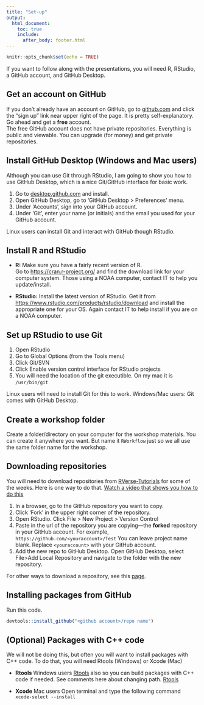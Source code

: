 ```yaml
---
title: "Set-up"
output:
  html_document:
    toc: true
    include:
      after_body: footer.html
---
```


```r
knitr::opts_chunk$set(echo = TRUE)
```

If you want to follow along with the presentations, you will need R, RStudio, a GitHub account, and GitHub Desktop.

## Get an account on GitHub

If you don't already have an account on GitHub, go to [github.com](https://github.com) and click the "sign up" link near upper right 
of the page.  It is pretty self-explanatory.  Go ahead and get a **free** account.  
The free GitHub account does not have private repositories.  Everything is public and viewable.  You can upgrade (for money) and get private repositories.

## Install GitHub Desktop (Windows and Mac users)

Although you can use Git through RStudio, I am going to show you how to use GitHub Desktop, which is a nice Git/GitHub interface for basic work.

1. Go to [desktop.github.com](https://desktop.github.com/) and install.
2. Open GitHub Desktop, go to 'GitHub Desktop > Preferences' menu.  
3. Under 'Accounts', sign into your GitHub account.
3. Under 'Git', enter your name (or initials) and the email you used for your GitHub account.

Linux users can install Git and interact with GitHub though RStudio.

## Install R and RStudio

* **R:**  Make sure you have a fairly recent version of R.  
Go to [https://cran.r-project.org/](https://cran.r-project.org/) and find the download link for your computer system. Those using a NOAA computer, contact IT to help you update/install.

* **RStudio:** Install the latest version of RStudio.  Get it from [https://www.rstudio.com/products/rstudio/download](https://www.rstudio.com/products/rstudio/download) and install the appropriate one for your OS. Again contact IT to help install if you are on a NOAA computer.

## Set up RStudio to use Git

1. Open RStudio
2. Go to Global Options (from the Tools menu)
3. Click Git/SVN
4. Click Enable version control interface for RStudio projects
5. You will need the location of the git executible. On my mac it is `/usr/bin/git`

Linux users will need to install Git for this to work.  Windows/Mac users: Git comes with GitHub Desktop.

<!--
## Install R packages

From the command line in R Studio

1. **devtools** package.  Enter the following code at the command line (`>`).

```r
install.packages("devtools")  
```

2. Install the **packages** that we are going to be need. I have created a package on GitHub that will install the packages you need.

```r
devtools::install_github("RVerse-Tutorials/RWorkflowsetup")
```
-->

## Create a workshop folder

Create a folder/directory on your computer for the workshop materials.  You can create it anywhere you want.  But name it `RWorkflow` just so we all use the same folder name for the workshop.

## Downloading repositories

You will need to download repositories from [RVerse-Tutorials](https://github.com/RVerse-Tutorials) for some of the weeks.  Here is one way to do that. [Watch a video that shows you how to do this](https://youtu.be/b6AaTHFIY7U)

1. In a browser, go to the GitHub repository you want to copy.
2. Click 'Fork' in the upper right corner of the repository.
3. Open RStudio.  Click File > New Project > Version Control
4. Paste in the url of the repository you are copying---the **forked** repository in your GitHub account.  For example, `https://github.com/<youraccount>/Test`  You can leave project name blank.  Replace `<youraccount>` with your GitHub account.
5. Add the new repo to GitHub Desktop. Open GitHub Desktop, select File>Add Local Repository and navigate to the folder with the new repository.

For other ways to download a repository, see this [page](Git-RStudio.html).

## Installing packages from GitHub

Run this code.

```r
devtools::install_github("<github account>/repo name")
```

## (Optional) Packages with C++ code

We will not be doing this, but often you will want to install packages with C++ code.  To do that, you will need Rtools (Windows) or Xcode (Mac)

* **Rtools** Windows users  [Rtools](https://cran.r-project.org/bin/windows/Rtools/) also so you can build packages with C++ code if needed.  See comments here about changing path. [Rtools](http://stat545.com/packages01_system-prep.html#windows-system-prep)

* **Xcode** Mac users Open terminal and type the following command `xcode-select --install`


